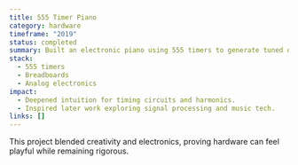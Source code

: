 ```yaml
---
title: 555 Timer Piano
category: hardware
timeframe: "2019"
status: completed
summary: Built an electronic piano using 555 timers to generate tuned oscillations—training the ear and hand in circuit design.
stack:
  - 555 timers
  - Breadboards
  - Analog electronics
impact:
  - Deepened intuition for timing circuits and harmonics.
  - Inspired later work exploring signal processing and music tech.
links: []
---
```

This project blended creativity and electronics, proving hardware can feel playful while remaining rigorous.
